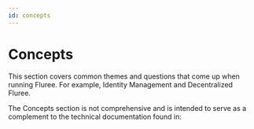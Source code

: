 ```yaml
---
id: concepts
---
```



# Concepts

This section covers common themes and questions that come up when running Fluree. For example, Identity Management and Decentralized Fluree.

The Concepts section is not comprehensive and is intended to serve as a complement to the technical documentation found in:

<CardGrid />
